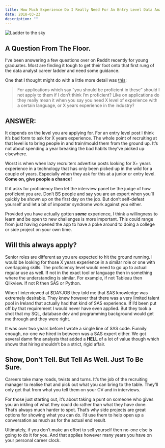 ```yaml
---
title: How Much Experience Do I Really Need For An Entry Level Data Analyst Role?
date: 2018-03-23
description: ""
---
```

![Ladder to the sky](./sky-ladder.jpg)

## A Question From The Floor.

I&#8217;ve been answering a few questions over on Reddit recently for young graduates. Most are finding it tough to get their foot onto that first rung of the data analyst career ladder and need some guidance.

One that I thought might do with a little more detail was [this][1]:

> For applications which say &#8220;you should be proficient in these&#8221; should I not apply to them if I don&#8217;t think I&#8217;m proficient? Like on applications do they really mean it when you say you need X level of experience with a certain language, or X years experience in the industry?

## ANSWER:

It depends on the level you are applying for. For an entry level post I think it&#8217;s bad form to ask for X years experience. The whole point of recruiting at that level is to bring people in and train/mould them from the ground up. It&#8217;s not about spending a year breaking the bad habits they&#8217;ve picked up elsewhere.

Worst is when when lazy recruiters advertise posts looking for X+ years experience in a technology that has only been picked up in the wild for a couple of years. Especially when they ask for this at a junior or entry level. <strong>Come on, give people a chance!</strong>

If it asks for proficiency then let the interview panel be the judge of how proficient you are. Don&#8217;t BS people and say you are an expert when you&#8217;ll quickly be shown up on the first day on the job. But don&#8217;t self-defeat yourself and let a bit of imposter syndrome work against you either.

Provided you have actually gotten <em><strong>some</strong></em> experience, I think a willingness to learn and be open to new challenges is more important. This could range from just having opened the app to have a poke around to doing a college or side project on your own time.

## Will this always apply?

Senior roles are different as you are expected to hit the ground running. I would be looking for those X years experience in a similar role or one with overlapping skills. The proficiency level would need to go up to actual regular use as well. If not in the exact tool or language then in something where the understanding is similar. For example, if not Tableau then Qlikview. If not R then SAS or Python.

When I interviewed at $DAYJOB they told me that SAS knowledge was extremely desirable. They knew however that there was a very limited talent pool in Ireland that actually had that kind of SAS experience. If I&#8217;d been put off by that requirement I would never have even applied. But they took a shot that my SQL, database dev and programming background would get me through and they were right.

It was over two years before I wrote a single line of SAS code. Funnily enough, no-one we hired in between was a SAS expert either. We got several damn fine analysts that added a **HELL** of a lot of value though which shows that hiring shouldn&#8217;t be a strict, rigid affair.

## Show, Don&#8217;t Tell. But Tell As Well. Just To Be Sure.

Careers take many roads, twists and turns. It&#8217;s the job of the recruiting manager to realise that and pick out what you can bring to the table. They&#8217;ll only get that from what you tell them on your CV and in interviews.

For those just starting out, it&#8217;s about taking a punt on someone who gives you an inkling of what they could do rather than what they have done. That&#8217;s always much harder to spot. That&#8217;s why side projects are great options for showing what you can do. I&#8217;d use them to help open up a conversation as much as for the actual end result.

Ultimately, if you don&#8217;t make an effort to sell yourself then no-one else is going to do it for you. And that applies however many years you have on your personal career clock.

 [1]: https://www.reddit.com/r/AskStatistics/comments/802iux/been_thinking_about_trying_to_find_a_job_as_a/